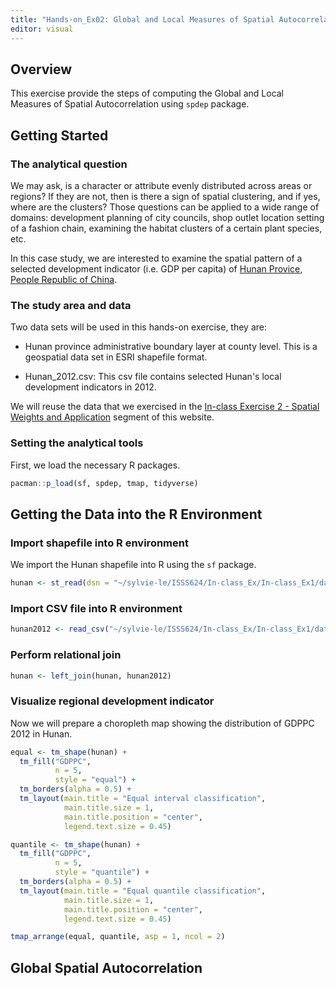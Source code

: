 ```yaml
---
title: "Hands-on_Ex02: Global and Local Measures of Spatial Autocorrelation"
editor: visual
---
```


## Overview

This exercise provide the steps of computing the Global and Local Measures of Spatial Autocorrelation using `spdep` package.

## Getting Started

### The analytical question

We may ask, is a character or attribute evenly distributed across areas or regions? If they are not, then is there a sign of spatial clustering, and if yes, where are the clusters? Those questions can be applied to a wide range of domains: development planning of city councils, shop outlet location setting of a fashion chain, examining the habitat clusters of a certain plant species, etc.

In this case study, we are interested to examine the spatial pattern of a selected development indicator (i.e. GDP per capita) of [Hunan Provice, People Republic of China](https://en.wikipedia.org/wiki/Hunan).

### The study area and data

Two data sets will be used in this hands-on exercise, they are:

-   Hunan province administrative boundary layer at county level. This is a geospatial data set in ESRI shapefile format.

-   Hunan_2012.csv: This csv file contains selected Hunan\'s local development indicators in 2012.

We will reuse the data that we exercised in the [In-class Exercise 2 - Spatial Weights and Application](https://isss624-1stcommit.netlify.app/in-class_ex/in-class_ex1/in-class_ex1) segment of this website.

### Setting the analytical tools

First, we load the necessary R packages.

```r
pacman::p_load(sf, spdep, tmap, tidyverse)
```

## Getting the Data into the R Environment

### Import shapefile into R environment

We import the Hunan shapefile into R using the `sf` package.

```r
hunan <- st_read(dsn = "~/sylvie-le/ISSS624/In-class_Ex/In-class_Ex1/dataC/geospatial", layer = "Hunan")
```

### Import CSV file into R environment

```r
hunan2012 <- read_csv("~/sylvie-le/ISSS624/In-class_Ex/In-class_Ex1/dataC/aspatial/Hunan_2012.csv", show_col_types = FALSE)
```

### Perform relational join

```r
hunan <- left_join(hunan, hunan2012)
```

### Visualize regional development indicator

Now we will prepare a choropleth map showing the distribution of GDPPC 2012 in Hunan.

```r
equal <- tm_shape(hunan) +
  tm_fill("GDPPC",
          n = 5,
          style = "equal") +
  tm_borders(alpha = 0.5) +
  tm_layout(main.title = "Equal interval classification",
            main.title.size = 1,
            main.title.position = "center",
            legend.text.size = 0.45)

quantile <- tm_shape(hunan) +
  tm_fill("GDPPC",
          n = 5,
          style = "quantile") +
  tm_borders(alpha = 0.5) +
  tm_layout(main.title = "Equal quantile classification",
            main.title.size = 1,
            main.title.position = "center",
            legend.text.size = 0.45)

tmap_arrange(equal, quantile, asp = 1, ncol = 2)
```

## Global Spatial Autocorrelation
